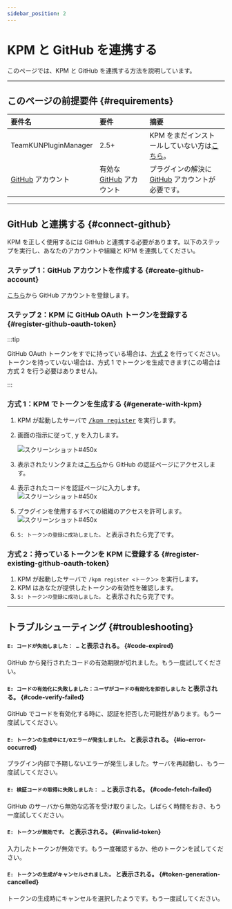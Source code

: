 ```yaml
---
sidebar_position: 2
---
```


# KPM と GitHub を連携する

このページでは、KPM と GitHub を連携する方法を説明しています。

---

## このページの前提要件 {#requirements}

| 要件名                                    | 要件                                         | 摘要                                                                |
|:---------------------------------------|:-------------------------------------------|:------------------------------------------------------------------|
| TeamKUNPluginManager                   | 2.5+                                       | KPM をまだインストールしていない方は[こちら](/docs/use-kpm/getting-started/install)。 |
| [GitHub](https://www.github.com) アカウント | 有効な [GitHub](https://www.github.com) アカウント | プラグインの解決に [GitHub](https://www.github.com) アカウントが必要です。            |

---

## GitHub と連携する {#connect-github}

KPM を正しく使用するには GitHub と連携する必要があります。以下のステップを実行し、あなたのアカウントや組織と KPM を連携してください。

### ステップ 1：GitHub アカウントを作成する {#create-github-account}

[こちら](https://docs.github.com/ja/get-started/signing-up-for-github/signing-up-for-a-new-github-account)から GitHub アカウントを登録します。

### ステップ 2：KPM に GitHub OAuth トークンを登録する {#register-github-oauth-token}

:::tip

GitHub OAuth トークンをすでに持っている場合は、[方式 2](#register-existing-github-oauth-token) を行ってください。  
トークンを持っていない場合は、方式 1 でトークンを生成できます(この場合は方式 2 を行う必要はありません)。

:::

### 方式 1：KPM でトークンを生成する {#generate-with-kpm}

1. KPM が起動したサーバで [<kbd>/kpm register</kbd>](/docs/use-kpm/commands/register) を実行します。
2. 画面の指示に従って, <kbd>y</kbd> を入力します。

   ![スクリーンショット#450x](images/confirm.png)

3. 表示されたリンクまたは[こちら](https://www.github.com/login/device)から GitHub の認証ページにアクセスします。
4. 表示されたコードを認証ページに入力します。  
   ![スクリーンショット#450x](images/code-verify.png)
5. プラグインを使用するすべての組織のアクセスを許可します。  
  ![スクリーンショット#450x](images/grant.png)

6. `S: トークンの登録に成功しました。` と表示されたら完了です。

### 方式 2：持っているトークンを KPM に登録する {#register-existing-github-oauth-token}

1. KPM が起動したサーバで `/kpm register <トークン>` を実行します。
2. KPM はあなたが提供したトークンの有効性を確認します。
3. `S: トークンの登録に成功しました。` と表示されたら完了です。

---

## トラブルシューティング {#troubleshooting}

#### `E: コードが失効しました： …` と表示される。 {#code-expired}

GitHub から発行されたコードの有効期限が切れました。もう一度試してください。

#### `E: コードの有効化に失敗しました：ユーザがコードの有効化を拒否しました` と表示される。 {#code-verify-failed}

GitHub でコードを有効化する時に、認証を拒否した可能性があります。もう一度試してください。

#### `E: トークンの生成中にI/Oエラーが発生しました。` と表示される。 {#io-error-occurred}

プラグイン内部で予期しないエラーが発生しました。サーバを再起動し、もう一度試してください。

#### `E: 検証コードの取得に失敗しました： …` と表示される。 {#code-fetch-failed}

GitHub のサーバから無効な応答を受け取りました。しばらく時間をおき、もう一度試してください。

#### `E: トークンが無効です。` と表示される。 {#invalid-token}

入力したトークンが無効です。もう一度確認するか、他のトークンを試してください。

#### `E: トークンの生成がキャンセルされました。` と表示される。 {#token-generation-cancelled}

トークンの生成時にキャンセルを選択したようです。もう一度試してください。
